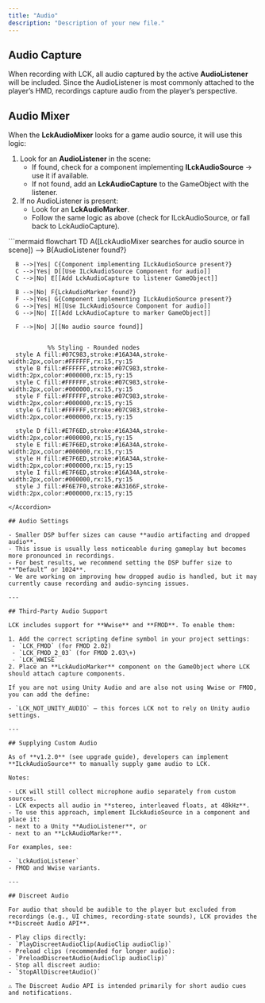 ```yaml
---
title: "Audio"
description: "Description of your new file."
---
```


## Audio Capture

When recording with LCK, all audio captured by the active **AudioListener** will be included. Since the AudioListener is most commonly attached to the player’s HMD, recordings capture audio from the player’s perspective.

## Audio Mixer

When the **LckAudioMixer** looks for a game audio source, it will use this logic:

1. Look for an **AudioListener** in the scene:
   - If found, check for a component implementing **ILckAudioSource** → use it if available.
   - If not found, add an **LckAudioCapture** to the GameObject with the listener.
2. If no AudioListener is present:
   - Look for an **LckAudioMarker**.
   - Follow the same logic as above (check for ILckAudioSource, or fall back to LckAudioCapture).

<Accordion title="Audio Mixer Flow Diagram" defaultOpen icon="volume">
  ```mermaid
  flowchart TD
      A([LckAudioMixer searches for audio source in scene]) --> B{AudioListener found?}
  
      B -->|Yes| C{Component implementing ILckAudioSource present?}
      C -->|Yes| D[[Use ILckAudioSource Component for audio]]
      C -->|No| E[[Add LckAudioCapture to listener GameObject]]
  
      B -->|No| F{LckAudioMarker found?}
      F -->|Yes| G{Component implementing ILckAudioSource present?}
      G -->|Yes| H[[Use ILckAudioSource Component for audio]]
      G -->|No| I[[Add LckAudioCapture to marker GameObject]]
  
      F -->|No| J[[No audio source found]]
  
  
               %% Styling - Rounded nodes
      style A fill:#07C983,stroke:#16A34A,stroke-width:2px,color:#FFFFFF,rx:15,ry:15
      style B fill:#FFFFFF,stroke:#07C983,stroke-width:2px,color:#000000,rx:15,ry:15
      style C fill:#FFFFFF,stroke:#07C983,stroke-width:2px,color:#000000,rx:15,ry:15
      style F fill:#FFFFFF,stroke:#07C983,stroke-width:2px,color:#000000,rx:15,ry:15
      style G fill:#FFFFFF,stroke:#07C983,stroke-width:2px,color:#000000,rx:15,ry:15
  
      style D fill:#E7F6ED,stroke:#16A34A,stroke-width:2px,color:#000000,rx:15,ry:15
      style E fill:#E7F6ED,stroke:#16A34A,stroke-width:2px,color:#000000,rx:15,ry:15
      style H fill:#E7F6ED,stroke:#16A34A,stroke-width:2px,color:#000000,rx:15,ry:15
      style I fill:#E7F6ED,stroke:#16A34A,stroke-width:2px,color:#000000,rx:15,ry:15
      style J fill:#F6E7F0,stroke:#A3166F,stroke-width:2px,color:#000000,rx:15,ry:15
  ```
</Accordion>

## Audio Settings

- Smaller DSP buffer sizes can cause **audio artifacting and dropped audio**.
- This issue is usually less noticeable during gameplay but becomes more pronounced in recordings.
- For best results, we recommend setting the DSP buffer size to **“Default” or 1024**.
- We are working on improving how dropped audio is handled, but it may currently cause recording and audio-syncing issues.

---

## Third-Party Audio Support

LCK includes support for **Wwise** and **FMOD**. To enable them:

1. Add the correct scripting define symbol in your project settings:
   - `LCK_FMOD` (for FMOD 2.02)
   - `LCK_FMOD_2_03` (for FMOD 2.03\+)
   - `LCK_WWISE`
2. Place an **LckAudioMarker** component on the GameObject where LCK should attach capture components.

If you are not using Unity Audio and are also not using Wwise or FMOD, you can add the define:

- `LCK_NOT_UNITY_AUDIO` — this forces LCK not to rely on Unity audio settings.

---

## Supplying Custom Audio

As of **v1.2.0** (see upgrade guide), developers can implement **ILckAudioSource** to manually supply game audio to LCK.

Notes:

- LCK will still collect microphone audio separately from custom sources.
- LCK expects all audio in **stereo, interleaved floats, at 48kHz**.
- To use this approach, implement ILckAudioSource in a component and place it:
  - next to a Unity **AudioListener**, or
  - next to an **LckAudioMarker**.

For examples, see:

- `LckAudioListener`
- FMOD and Wwise variants.

---

## Discreet Audio

For audio that should be audible to the player but excluded from recordings (e.g., UI chimes, recording-state sounds), LCK provides the **Discreet Audio API**.

- Play clips directly:
  - `PlayDiscreetAudioClip(AudioClip audioClip)`
- Preload clips (recommended for longer audio):
  - `PreloadDiscreetAudio(AudioClip audioClip)`
- Stop all discreet audio:
  - `StopAllDiscreetAudio()`

⚠️ The Discreet Audio API is intended primarily for short audio cues and notifications.
